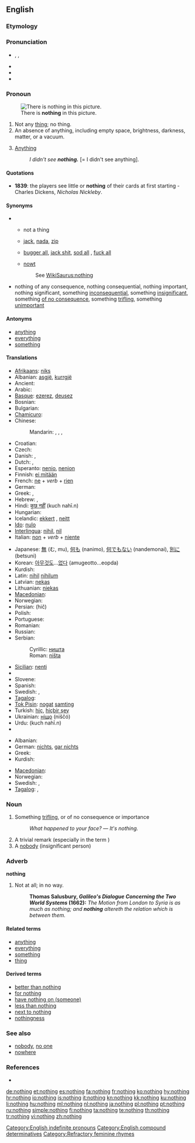 ==English==
{{wikipedia|dab=Nothing (disambiguation)}}

{{rank|part|off|took|162|nothing|God|three|put}}

===Etymology===
{{compound|no|thing}}

===Pronunciation===
* {{enPR|nŭth'ĭng}}, {{IPA|/ˈnʌθɪŋ/}}, {{SAMPA|/"nVTIN/}}
* {{audio|en-us-nothing.ogg|Audio (US)}}
* {{rhymes|ʌθɪŋ}}
* {{hyphenation|noth|ing}}

===Pronoun===
{{wikipedia}}
{{en-pron}}
[[File:Blanco landscape.svg|thumb|There is '''nothing''' in this picture.]]

# Not any [[thing]]; no thing.
# An absence of anything, including empty space, brightness, darkness, matter, or a vacuum.
# {{slang|in [[double negative]]s}} [[anything|Anything]]
#: ''I didn't see '''nothing.''''' [= I didn't see anything].

====Quotations====
* '''1839''': the players see little or '''nothing''' of their cards at first starting - Charles Dickens, ''Nicholas Nickleby''.

====Synonyms====
* {{sense|not any thing}}
** {{sense|standard}} not a thing
** {{sense|slang}} [[jack]], [[nada]], [[zip]]
** {{sense|vulgar slang}} [[bugger all]], [[jack shit]],<!--two words?  hyphenated?--> [[sod all]] {{qualifier|British}}, [[fuck all]]
** {{sense|Northern English dialect}} [[nowt]]
:: See [[WikiSaurus:nothing]]
* {{sense|something trifling}} nothing of any consequence, nothing consequential, nothing important, nothing significant, something [[inconsequential]], something [[insignificant]], something [[of no consequence]], something [[trifling]], something [[unimportant]]

====Antonyms====
* [[anything]]
* [[everything]]
* [[something]]

====Translations====
{{trans-top|not any thing}}
* [[Afrikaans]]: [[niks]]
* Albanian: [[asgjë]], [[kurrgjë]]
* Ancient: {{tø|grc|οὐδέν|n|sc=polytonic}}
* Arabic: {{Arab|[[لا شئ]]}} {{IPAchar|(lā šæy’)}}
* [[Basque]]: [[ezerez]], [[deusez]]
* Bosnian: {{t-|bs|ništa}}
* Bulgarian: {{t+|bg|нищо|tr=ništo}}
* [[Chamicuro]]: {{tø|ccc|kala}}
* Chinese:
*: Mandarin: {{t|cmn|沒什麼|sc=Hani}}, {{t|cmn|没什么|tr=méi shénme|sc=Hani}}, {{t-|cmn|沒事|sc=Hani}}, {{t-|cmn|没事|tr=méishì|sc=Hani}}
* Croatian: {{t+|hr|ništa}}
* Czech: {{t+|cs|nic}}
* Danish: {{t+|da|intet}},  {{t+|da|ingenting}}
* Dutch: {{t+|nl|niets}}, {{t+|nl|niks}}
* Esperanto: [[nenio]], [[nenion]]
* Finnish: [[ei mitään]]
* French: [[ne]] + ''verb'' + [[rien]]
* German: {{t+|de|nichts}}
* Greek: {{t+|el|τίποτε|n|tr=tipote}}, {{t+|el|τίποτα|n|tr=tipota}}
* Hebrew: {{t+|he|שום דבר|alt=שׁוּם דָּבָר}}, {{t+|he|כלום|alt=כְּלוּם}}
* Hindi: [[कुछ नहीं]] (kuch nahī.n)
* Hungarian: {{t+|hu|semmi}}
* Icelandic: [[ekkert]] {{n}}, [[neitt]]
* [[Ido]]: [[nulo]]
* [[Interlingua]]: [[nihil]], [[nil]]
* Italian: [[non#Italian|non]] + ''verb'' + [[niente]]
{{trans-mid}}
* Japanese: [[無]] (む, mu), [[何も]] (nanimo), [[何でもない]] (nandemonai), [[別に]] (betsuni)
* Korean: [[아무것도]]...[[없다]] (amugeotto...eopda)
* Kurdish: {{ku-Arab|[[هیچ]]}}
* Latin: [[nihil]] {{n}} {{indeclinable}} [[nihilum]] {{n}}
* Latvian: [[nekas]]
* Lithuanian: [[niekas]]
* [[Macedonian]]: {{t-|mk|ништо|n|tr=níšto}}
* Norwegian: {{t+|no|ingenting}}
* Persian: {{fa-Arab|[[هیچ]]}} (hič)
* Polish: {{t+|pl|nic}}
* Portuguese: {{t+|pt|nada}}
* Romanian: {{t-|ro|nimic}}
* Russian: {{t+|ru|ничто|tr=ništó}}
* Serbian:
*: Cyrillic: [[ништа]]
*: Roman: [[ništa]]
* [[Sicilian]]: [[nenti]]
* {{trreq|Slovak}}
* Slovene: {{t+|sl|nič}}
* Spanish: {{t+|es|nada}}
* Swedish: {{t+|sv|inget}}, {{t+|sv|ingenting}}
* [[Tagalog]]: {{t+|tl|wala|xs=Tagalog}}
* [[Tok Pisin]]: [[nogat]] [[samting]]
* Turkish: [[hiç]], [[hiçbir şey]]
* Ukrainian: [[ніщо]] (niščó)
* Urdu: {{ur-Arab|[[کچھ نہیں]]}} (kuch nahī.n)
* {{trreq|Vietnamese}}
{{trans-bottom}}

{{trans-top|something trifling}}
* Albanian: {{t+|sq|bosh|xs=Albanian}}
* German: [[nichts]], [[gar nichts]]
* Greek: {{t+|el|τίποτα|n|tr=tipota}}
* Kurdish: {{ku-Arab|[[هیچ]]}}
{{trans-mid}}
* [[Macedonian]]: {{t-|mk|ништо|n|tr=níšto}}
* Norwegian: {{t+|no|ingenting}}
* Swedish: {{t+|sv|inget}}, {{t+|sv|ingenting}}
* [[Tagalog]]: {{t+|tl|wala|xs=Tagalog}},  {{t|tl|wala lang|xs=Tagalog}}
{{trans-bottom}}

===Noun===
{{en-noun}}

# Something [[trifling]], or of no consequence or importance
#: ''What happened to your face?'' &mdash; ''It's nothing.''
# A trivial remark (especially in the term {{term|sweet nothings}})
# A [[nobody]] (insignificant person)

===Adverb===
'''nothing'''

# {{archaic}} Not at all; in no way.
#: '''Thomas Salusbury, ''Galileo's Dialogue Concerning the Two World Systems'' (1662):''' ''The Motion from London to Syria is as much as nothing; and '''nothing''' altereth the relation which is between them.''

====Related terms====
* [[anything]]
* [[everything]]
* [[something]]
* [[thing]]

====Derived terms====
* [[better than nothing]]
* [[for nothing]]
* [[have nothing on|have nothing on (someone)]]
* [[less than nothing]]
* [[next to nothing]]
* [[nothingness]]

===See also===
* [[nobody]], [[no one]]
* [[nowhere]]

===References===
* {{R:OED2}}

[[Category:English indefinite pronouns]]
[[Category:English compound determinatives]]
[[Category:Refractory feminine rhymes]]

[[de:nothing]]
[[et:nothing]]
[[es:nothing]]
[[fa:nothing]]
[[fr:nothing]]
[[ko:nothing]]
[[hy:nothing]]
[[hr:nothing]]
[[io:nothing]]
[[is:nothing]]
[[it:nothing]]
[[kn:nothing]]
[[kk:nothing]]
[[ku:nothing]]
[[li:nothing]]
[[hu:nothing]]
[[ml:nothing]]
[[nl:nothing]]
[[ja:nothing]]
[[pl:nothing]]
[[pt:nothing]]
[[ru:nothing]]
[[simple:nothing]]
[[fi:nothing]]
[[ta:nothing]]
[[te:nothing]]
[[th:nothing]]
[[tr:nothing]]
[[vi:nothing]]
[[zh:nothing]]